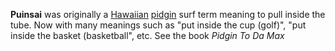 {{Wikify|date=September 2007}}

'''Puinsai''' was originally a [[Hawaiian]] [[pidgin]] surf term meaning to pull inside the tube. Now with many meanings such as "put inside the cup (golf)", "put inside the basket (basketball", etc. See the book ''Pidgin To Da Max''
{{Uncategorized|date=September 2007}}